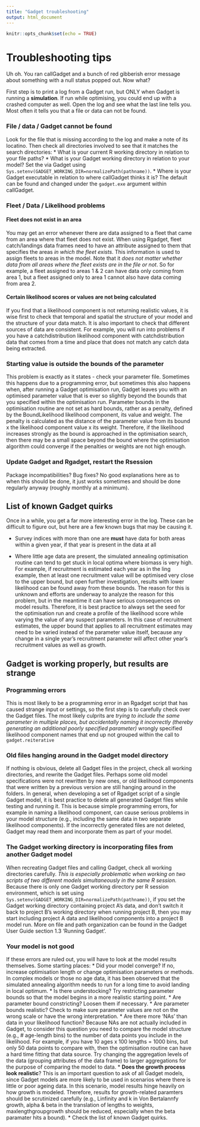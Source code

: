 ```yaml
---
title: "Gadget troubleshooting"
output: html_document
---
```


```r
knitr::opts_chunk$set(echo = TRUE)
```

# Troubleshooting tips

Uh oh. You ran callGadget and a bunch of red gibberish error message about 
something with a null status popped out. Now what?

First step is to print a log from a Gadget run, but ONLY when Gadget is running a **simulation**. If run while optimising, you could end up with a crashed computer as well. Open the log and see what the last line tells you. Most often it tells you that a file or data can not be found. 


### File / data / Gadget cannot be found

Look for the file that is missing according to the log and make a note of its locatino. Then check all directories involved to see that it matches the search directories:
* What is your current R working directory in relation to your file paths?
* What is your Gadget working directory in relation to your  model? Set the via Gadget using `Sys.setenv(GADGET_WORKING_DIR=normalizePath(pathname))`.
* Where is your Gadget executable in relation to where callGadget thinks it is? The default can be found and changed under the `gadget.exe` argument within callGadget.

### Fleet / Data / Likelihood problems

#### Fleet does not exist in an area

You may get an error whenever there are data assigned to a fleet that came from
an area where that fleet does not exist. When using Rgadget, fleet catch/landings data frames need to have an attribute assigned to them that specifies the areas *in which the fleet exists*. This information is used to assign fleets to areas in
the model. Note that it *does not matter whether data from all areas where the fleet exists are in the file or not*. So for example, a fleet assigned to areas 1
& 2 can have data only coming from area 1, but a fleet assigned only to area 1
cannot also have data coming from area 2. 

#### Certain likelihood scores or values are not being calculated

If you find that a likelihood component is not returning realistic values, it is wise first to check that temporal and spatial the structure of your model and the structure of your data match. It is also important to check that different sources of data are consistent. For example, you will run into problems if you have a catchdistribution likelihood component with catchdistribution data that comes from a time and place that does not match any catch data being extracted.

### Starting value is outside the bounds of the parameter

This problem is exactly as it states - check your parameter file. Sometimes this 
happens due to a programming error, but sometimes this also happens when, after running a Gadget optimisation run, Gadget leaves you with an optimised parameter value that is ever
so slightly beyond the bounds that you specified within the optimisation run. 
Parameter bounds in the optimisation routine are not set as hard bounds, rather as a penalty, defined by the BoundLikelihood likelihood component, its value and weight. The penalty is calculated as the distance of the parameter value from its bound x the likelihood component value x its weight. Therefore, if the likelihood increases strongly as the bound is approached in the optimisation search, then there may be a small space beyond the bound where the optimisation algorithm could converge if the penalties or weights are not high enough. 

###  Update Gadget and Rgadget, restart the Rsession

Package incompatibilities? Bug fixes? No good explanations here as to when this should be done, it just works sometimes and should be done regularly anyway (roughly monthly at a minimum).

## List of known Gadget quirks

Once in a while, you get a far more interesting error in the log. These can be 
difficult to figure out, but here are a few known bugs that may be causing it.

* Survey indices with more than one are **must** have data for both areas within a given year, if that year is present in the data at all

* Where little age data are present, the simulated annealing optimisation routine can tend to get stuck in local optima where biomass is very high. For example, if recruitment is estimated each year as in the ling example, then at least one recruitment value will be optimised very close to the upper bound, but open further investigation, results with lower likelihood can be found away from these bounds. The reason for this is unknown and efforts are underway to analyze the reason for this problem, but in the meantime it can have serious consequences on model results. Therefore, it is best practice to always set the seed for the optimisation run and create a profile of the likelihood score while varying the value of any suspect parameters. In this case of recruitment estimates, the upper bound that applies to all recruitment estimates may need to be varied instead of the parameter value itself, because any change in a single year's recruitment parameter will affect other year's recruitment values as well as growth.

## Gadget is working properly, but results are strange

### Programming errors
This is most likely to be a programming error in an Rgadget script that has caused strange input or
settings, so the first step is to carefully check over the Gadget files. The most likely culprits are
*trying to include the same parameter in multiple places, but accidentally naming it incorrectly (thereby generating an additional poorly specified parameter)
*wrongly specified likelihood component names that end up not grouped within the call to `gadget.reiterative`

### Old files hanging around in the Gadget model directory
If nothing is obvious, delete all Gadget files in the project, check all working directories, and rewrite the Gadget files. Perhaps some old model specifications were not rewritten by new ones, or old likelihood components that were written by a previous version are still hanging around in the folders. In general, when developing a set of Rgadget script of a single Gadget model, it is best practice to delete all
generated Gadget files while testing and running it. This is because simple programming errors, for 
example in naming a likelihood component, can cause serious problems in your model structure (e.g.,
including the same data in two separate likelihood components). If the incorrectly generated files 
are not deleted, Gadget may read them and incorporate them as part of your model. 

### The Gadget working directory is incorporating files from another Gadget model
When recreating Gadget files and calling Gadget, check all working directories carefully. *This is especially problematic when working on two scripts of two different models simultaneously in the same R session.* Because there is only one Gadget working directory per R session environment, 
which is set using `Sys.setenv(GADGET_WORKING_DIR=normalizePath(pathname))`, if you set 
the Gadget working directory containing project A's data, and don't switch it back to project
B's working directory when running project B, then you may start including project A data 
and likelihood components into a project B model run. More on file and path organization can be found in the Gadget User Guide section 1.3 'Running Gadget'.

### Your model is not good
If these errors are ruled out, you will have to look at the model results themselves. Some starting 
places:
* Did your model converge? If no, increase optimisation length or change optimisation parameters or methods. In complex models or those no age data, it has been observed that the simulated annealing algorithm needs to run for a long time to avoid landing in local optimum.
* Is there understocking? Try restricting parameter bounds so that the model begins in a more realistic starting point.
* Are parameter bound constricting? Loosen them if necessary.
* Are parameter bounds realistic? Check to make sure parameter values are not on the wrong scale or have the wrong interpretation.
* Are there more 'NAs' than data in your likelihood function? Because NAs are not actually included in Gadget, to consider this question you need to compare the model structure (e.g., # age-length bins) to the number of data points you include in the likelihood. For example, if you have 10 ages x 100 lengths = 1000 bins, but only 50 data points to compare with, then the optimisation routine can have a hard time fitting that data source. Try changing the aggregation levels of the data (grouping attributes of the data frame) to larger aggregations for the purpose of comparing the model to data.
* **Does the growth process look realistic**? This is an important question to ask of all Gadget models, since Gadget models are more likely to be used in scenarios where there is little or poor ageing data. In this scenario, model results hinge heavily on how growth is modeled. Therefore, results for growth-related paramters should be scrutinized carefully (e.g., Linfinity and k in Von Bertalannfy growth, alpha & beta in the translation of lengths to weights, maxlengthgroupgrowth should be reduced, especially when the beta paramater hits a bound).
* Check the list of known Gadget quirks.

